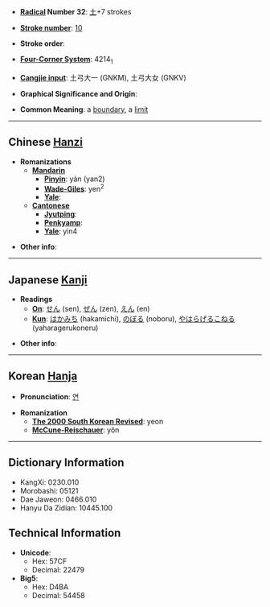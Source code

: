 * '''[[Wiktionary:Chinese radical index| Radical]] Number 32''': [[Wiktionary:Chinese radical index 土|土]]+7 strokes

* '''[[Wiktionary:Chinese total strokes index|Stroke number]]''': [[Wiktionary:Chinese total strokes index 10|10]]

* '''Stroke order''': 

* '''[[Wiktionary:Chinese four corner index|Four-Corner System]]''': 4214<sub>1</sub>

* '''[[Wiktionary:Chinese Cangjie index|Cangjie input]]''': 土弓大一 (GNKM), 土弓大女 (GNKV)

* '''Graphical Significance and Origin''': 

* '''Common Meaning''': a [[boundary]], a [[limit]]

----

== Chinese [[Hanzi]] ==

* '''Romanizations'''
** '''[[Mandarin]]'''
*** '''[[Pinyin]]''': yán (yan2)
*** '''[[Wade-Giles]]''': yen<sup>2</sup>
*** '''[[Yale]]''': 
** '''[[Cantonese]]'''
*** '''[[Jyutping]]''':
*** '''[[Penkyamp]]''': 
*** '''[[Yale]]''': yin4

* '''Other info''': 

----

== Japanese [[Kanji]] ==

* '''Readings'''
** '''[[On]]''': [[せん]] (sen), [[ぜん]] (zen), [[えん]] (en)
** '''[[Kun]]''': [[はかみち]] (hakamichi), [[のぼる]] (noboru), [[やはらげるこねる]] (yaharagerukoneru)

* '''Other info''':  

----

== Korean [[Hanja]] ==

* '''Pronunciation''': [[연]]

* '''Romanization'''
** '''[[The 2000 South Korean Revised Romanization|The 2000 South Korean Revised]]''': yeon
** '''[[McCune-Reischauer]]''': yŏn

----

== Dictionary Information ==

* KangXi: 0230.010
* Morobashi: 05121
* Dae Jaweon: 0466.010
* Hanyu Da Zidian: 10445.100

== Technical Information ==

* '''Unicode''':
** Hex: 57CF
** Decimal: 22479
* '''Big5''':
** Hex: D4BA
** Decimal: 54458
